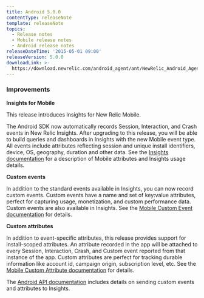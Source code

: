 ```yaml
---
title: Android 5.0.0
contentType: releaseNote
template: releaseNote
topics:
  - Release notes
  - Mobile release notes
  - Android release notes
releaseDateTime: '2015-05-01 09:00'
releaseVersion: 5.0.0
downloadLink: >-
  https://download.newrelic.com/android_agent/ant/NewRelic_Android_Agent_5.0.0.zip
---
```


### Improvements

**Insights for Mobile**

This release introduces Insights for New Relic Mobile.

The Android SDK now automatically records Session, Interaction, and Crash events in New Relic Insights. After upgrading to this release, you will be able to build queries and dashboards in Insights with the new Mobile event type. All events include attributes reflecting session and unique install identifiers, device, OS, geography, duration and other data. See the [Insights documentation](/docs/insights/new-relic-insights/decorating-events/insights-attributes#mobile-defaults) for a description of Mobile attributes and Insights usage details.

**Custom events**

In addition to the standard events available in Insights, you can now record custom events. Custom events have a name and set of key:value attributes, perfect for capturing usage, monetization, and custom performance data. Custom events are also available in Insights. See the [Mobile Custom Event documentation](/docs/insights/new-relic-insights/adding-querying-data/custom-attributes-events-new-relic-mobile#What-are-events-in-New-Relic-Mobile?) for details.

**Custom attributes**

In addition to event-specific attributes, this release provides support for install-scoped attributes. An attribute recorded in the app will be attached to every Session, Interaction, Crash, and Custom event reported from that instance of the app. Custom attributes are perfect for tracking durable information like account id, campaign origin, subscription level, etc. See the [Mobile Custom Attribute documentation](/docs/insights/new-relic-insights/adding-querying-data/custom-attributes-events-new-relic-mobile#What-are-attributes?) for details.

The [Android API documentation](/docs/mobile-monitoring/mobile-sdk-api/new-relic-mobile-sdk-api/working-android-sdk-api#attributes-events-insights) includes details on sending custom events and attributes to Insights.
